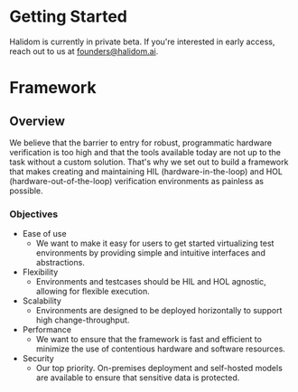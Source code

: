 # Getting Started

Halidom is currently in private beta. If you're interested in early access, reach out to us at [founders@halidom.ai](mailto:founders@halidom.ai).

# Framework

## Overview

We believe that the barrier to entry for robust, programmatic hardware verification is too high and that the tools available today are not up to the task without a custom solution.
That's why we set out to build a framework that makes creating and maintaining HIL (hardware-in-the-loop) and HOL (hardware-out-of-the-loop) verification environments as painless as possible.

### Objectives

- Ease of use
  - We want to make it easy for users to get started virtualizing test environments by providing simple and intuitive interfaces and abstractions.
- Flexibility
  - Environments and testcases should be HIL and HOL agnostic, allowing for flexible execution.
- Scalability
  - Environments are designed to be deployed horizontally to support high change-throughput.
- Performance
  - We want to ensure that the framework is fast and efficient to minimize the use of contentious hardware and software resources.
- Security
  - Our top priority. On-premises deployment and self-hosted models are available to ensure that sensitive data is protected.


